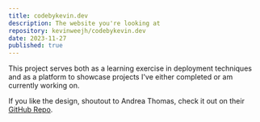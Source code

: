 ```yaml
---
title: codebykevin.dev
description: The website you're looking at
repository: kevinweejh/codebykevin.dev
date: 2023-11-27
published: true
---
```



This project serves both as a learning exercise in deployment techniques and as a platform to showcase projects I've either completed or am currently working on. 

If you like the design, shoutout to Andrea Thomas, check it out on their <a href="https://github.com/chronark/chronark.com" target="_blank" rel="noopener noreferrer">GitHub Repo</a>.

